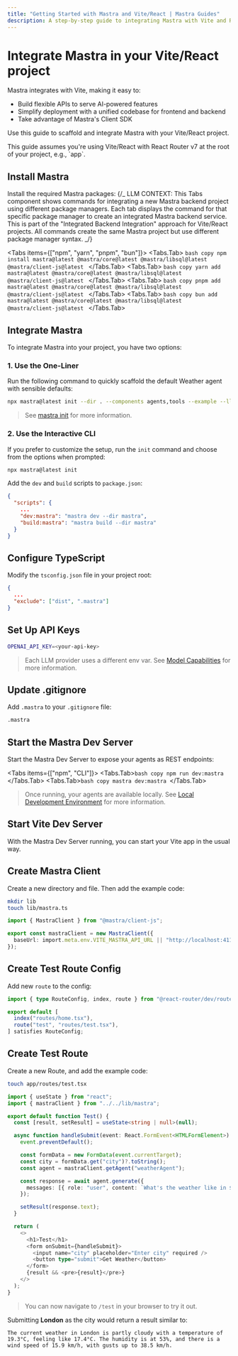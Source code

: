 ```yaml
---
title: "Getting Started with Mastra and Vite/React | Mastra Guides"
description: A step-by-step guide to integrating Mastra with Vite and React.
---
```



# Integrate Mastra in your Vite/React project

Mastra integrates with Vite, making it easy to:

- Build flexible APIs to serve AI-powered features
- Simplify deployment with a unified codebase for frontend and backend
- Take advantage of Mastra's Client SDK

Use this guide to scaffold and integrate Mastra with your Vite/React project.

<Callout type="warning">
  This guide assumes you're using Vite/React with React Router v7 at the root of
  your project, e.g., `app`.
</Callout>

## Install Mastra

Install the required Mastra packages:
{/_
LLM CONTEXT: This Tabs component shows commands for integrating a new Mastra backend project using different package managers.
Each tab displays the command for that specific package manager to create an integrated Mastra backend service.
This is part of the "Integrated Backend Integration" approach for Vite/React projects.
All commands create the same Mastra project but use different package manager syntax.
_/}

<Tabs items={["npm", "yarn", "pnpm", "bun"]}>
  <Tabs.Tab>
    ```bash copy npm install mastra@latest @mastra/core@latest
    @mastra/libsql@latest @mastra/client-js@latest ```
  </Tabs.Tab>
  <Tabs.Tab>
    ```bash copy yarn add mastra@latest @mastra/core@latest
    @mastra/libsql@latest @mastra/client-js@latest ```
  </Tabs.Tab>
  <Tabs.Tab>
    ```bash copy pnpm add mastra@latest @mastra/core@latest
    @mastra/libsql@latest @mastra/client-js@latest ```
  </Tabs.Tab>
  <Tabs.Tab>
    ```bash copy bun add mastra@latest @mastra/core@latest @mastra/libsql@latest
    @mastra/client-js@latest ```
  </Tabs.Tab>
</Tabs>

## Integrate Mastra

To integrate Mastra into your project, you have two options:

### 1. Use the One-Liner

Run the following command to quickly scaffold the default Weather agent with sensible defaults:

```bash copy
npx mastra@latest init --dir . --components agents,tools --example --llm openai
```

> See [mastra init](/reference/cli/init) for more information.

### 2. Use the Interactive CLI

If you prefer to customize the setup, run the `init` command and choose from the options when prompted:

```bash copy
npx mastra@latest init
```

Add the `dev` and `build` scripts to `package.json`:

```json filename="package.json"
{
  "scripts": {
    ...
    "dev:mastra": "mastra dev --dir mastra",
    "build:mastra": "mastra build --dir mastra"
  }
}
```

## Configure TypeScript

Modify the `tsconfig.json` file in your project root:

```json filename="tsconfig.json"
{
  ...
  "exclude": ["dist", ".mastra"]
}
```

## Set Up API Keys

```bash filename=".env" copy
OPENAI_API_KEY=<your-api-key>
```

> Each LLM provider uses a different env var. See [Model Capabilities](/docs/getting-started/model-capability) for more information.

## Update .gitignore

Add `.mastra` to your `.gitignore` file:

```bash filename=".gitignore" copy
.mastra
```

## Start the Mastra Dev Server

Start the Mastra Dev Server to expose your agents as REST endpoints:

<Tabs items={["npm", "CLI"]}>
  <Tabs.Tab>```bash copy npm run dev:mastra ```</Tabs.Tab>
  <Tabs.Tab>```bash copy mastra dev:mastra ```</Tabs.Tab>
</Tabs>

> Once running, your agents are available locally. See [Local Development Environment](/docs/local-dev/mastra-dev) for more information.

## Start Vite Dev Server

With the Mastra Dev Server running, you can start your Vite app in the usual way.

## Create Mastra Client

Create a new directory and file. Then add the example code:

```bash copy
mkdir lib
touch lib/mastra.ts
```

```typescript filename="lib/mastra.ts" showLineNumbers copy
import { MastraClient } from "@mastra/client-js";

export const mastraClient = new MastraClient({
  baseUrl: import.meta.env.VITE_MASTRA_API_URL || "http://localhost:4111",
});
```

## Create Test Route Config

Add new `route` to the config:

```typescript filename="app/routes.ts" showLineNumbers copy
import { type RouteConfig, index, route } from "@react-router/dev/routes";

export default [
  index("routes/home.tsx"),
  route("test", "routes/test.tsx"),
] satisfies RouteConfig;
```

## Create Test Route

Create a new Route, and add the example code:

```bash copy
touch app/routes/test.tsx
```

```typescript filename="app/routes/test.tsx" showLineNumbers copy
import { useState } from "react";
import { mastraClient } from "../../lib/mastra";

export default function Test() {
  const [result, setResult] = useState<string | null>(null);

  async function handleSubmit(event: React.FormEvent<HTMLFormElement>) {
    event.preventDefault();

    const formData = new FormData(event.currentTarget);
    const city = formData.get("city")?.toString();
    const agent = mastraClient.getAgent("weatherAgent");

    const response = await agent.generate({
      messages: [{ role: "user", content: `What's the weather like in ${city}?` }]
    });

    setResult(response.text);
  }

  return (
    <>
      <h1>Test</h1>
      <form onSubmit={handleSubmit}>
        <input name="city" placeholder="Enter city" required />
        <button type="submit">Get Weather</button>
      </form>
      {result && <pre>{result}</pre>}
    </>
  );
}
```

> You can now navigate to `/test` in your browser to try it out.

Submitting **London** as the city would return a result similar to:

```plaintext
The current weather in London is partly cloudy with a temperature of 19.3°C, feeling like 17.4°C. The humidity is at 53%, and there is a wind speed of 15.9 km/h, with gusts up to 38.5 km/h.
```
